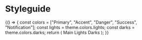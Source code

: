 
<Meta title="Foundation/Styleguide" component={Styleguide} />

# Styleguide

<Preview>
  <Story name="styleguide">
    {() => {
      const colors = ["Primary", "Accent", "Danger", "Success", "Notification"];
      const lights = theme.colors.lights;
      const darks = theme.colors.darks;
      return (
        <Container>
          <Heading level={2}>Main</Heading>
          <Styleguide colors={colors} />
          <Heading level={2}>Lights</Heading>
          <Styleguide colors={lights} />
          <Heading level={2}>Darks</Heading>
          <Styleguide colors={darks} />
        </Container>
      );
    }}
  </Story>
</Preview>
